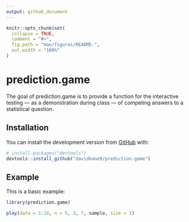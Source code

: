 ```yaml
---
output: github_document
---
```


<!-- README.md is generated from README.Rmd. Please edit that file -->

```r
knitr::opts_chunk$set(
  collapse = TRUE,
  comment = "#>",
  fig.path = "man/figures/README-",
  out.width = "100%"
)
```
# prediction.game

<!-- badges: start -->
<!-- badges: end -->

The goal of prediction.game is to provide a function for the interactive testing --- as a demonstration during class --- of competing answers to a statistical question.

## Installation

You can install the development version from [GitHub](https://github.com/) with:

``` r
# install.packages("devtools")
devtools::install_github("davidkane9/prediction.game")
```
## Example

This is a basic example:

```r
library(prediction.game)

play(data = 1:10, n = 5, 3, 7, sample, size = 1)
```


